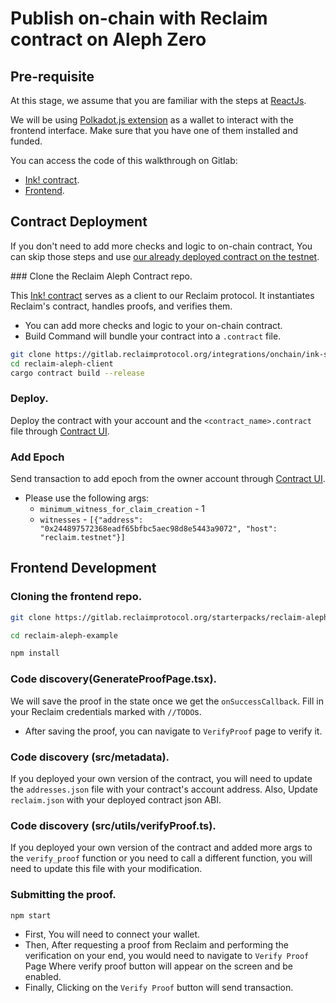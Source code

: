 
# Publish on-chain with Reclaim contract on Aleph Zero

## Pre-requisite

At this stage, we assume that you are familiar with the steps at [ReactJs](/react).

We will be using [Polkadot.js extension](https://polkadot.js.org/extension/) as a wallet to interact with the frontend interface. Make sure that you have one of them installed and funded.

You can access the code of this walkthrough on Gitlab:

- [Ink! contract](https://gitlab.reclaimprotocol.org/integrations/onchain/ink-sdk.git).
- [Frontend](https://gitlab.reclaimprotocol.org/starterpacks/reclaim-aleph-example).

## Contract Deployment

If you don't need to add more checks and logic to on-chain contract, You can skip those steps and use [our already deployed contract on the testnet](https://ui.use.ink/contract/5FB2yCSyjJbKjMJXP8dgZ1kWa7Rin2x9afxzUbmRAaWEj43P).

<Steps>
### Clone the Reclaim Aleph Contract repo.

This [Ink! contract](https://gitlab.reclaimprotocol.org/integrations/onchain/ink-sdk.git) serves as a client to our Reclaim protocol. It instantiates Reclaim's contract, handles proofs, and verifies them.

- You can add more checks and logic to your on-chain contract.
- Build Command will bundle your contract into a `.contract` file.

```bash copy
git clone https://gitlab.reclaimprotocol.org/integrations/onchain/ink-sdk.git
cd reclaim-aleph-client
cargo contract build --release
```

### Deploy.

Deploy the contract with your account and the `<contract_name>.contract` file through [Contract UI](https://ui.use.ink/).

### Add Epoch

Send transaction to add epoch from the owner account through [Contract UI](https://ui.use.ink/).

- Please use the following args:
  - `minimum_witness_for_claim_creation` - 1
  - `witnesses` - `[{"address": "0x244897572368eadf65bfbc5aec98d8e5443a9072", "host": "reclaim.testnet"}]`

</Steps>

## Frontend Development

<Steps>

### Cloning the frontend repo.

```bash
git clone https://gitlab.reclaimprotocol.org/starterpacks/reclaim-aleph-example

cd reclaim-aleph-example

npm install
```

### Code discovery(GenerateProofPage.tsx).

We will save the proof in the state once we get the `onSuccessCallback`. Fill in your Reclaim credentials marked with `//TODO`s.

- After saving the proof, you can navigate to `VerifyProof` page to verify it.

### Code discovery (src/metadata).

If you deployed your own version of the contract, you will need to update the `addresses.json` file with your contract's account address.
Also, Update `reclaim.json` with your deployed contract json ABI.

### Code discovery (src/utils/verifyProof.ts).

If you deployed your own version of the contract and added more args to the `verify_proof` function or you need to call a different function,
you will need to update this file with your modification.

### Submitting the proof.

```bash
npm start
```

- First, You will need to connect your wallet.
- Then, After requesting a proof from Reclaim and performing the verification on your end, you would need to navigate to `Verify Proof` Page
  Where verify proof button will appear on the screen and be enabled.
- Finally, Clicking on the `Verify Proof` button will send transaction.

</Steps>
